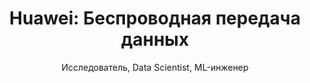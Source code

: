 ---
title: "Huawei: Беспроводная передача данных"
subtitle: "Исследователь, Data Scientist, ML-инженер"
organization: "ИСП РАН и Университет Иннополис"
period: "2024 — Настоящее время"
type: "research"
description: "Проектирование и симуляция глубоких ИИ моделей для устройств беспроводной связи для сотовых станций с учетом временных и ресурсных ограничений для Huawei"
responsibilities:
  - "Разработка и внедрение моделей на PyTorch"
  - "Создание и расширение пайплайна обучения-тестирования"
  - "Проведение экспериментов"
stack:
  - "PyTorch"
  - "Numpy"
concepts:
  - "Transformers"
  - "GNN"
  - "Deep Learning"
supervisor: "Александр Безносиков"
order: 1
---